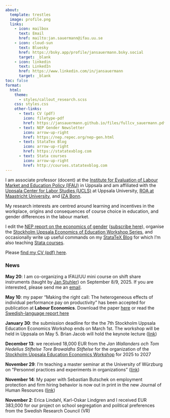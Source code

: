 ```yaml
---
about:
  template: trestles
  image: profile.png
  links:
    - icon: mailbox
      text: Email
      href: mailto:jan.sauermann@ifau.uu.se
    - icon: cloud-sun
      text: Bluesky
      href: https://bsky.app/profile/jansauermann.bsky.social
      target: _blank
    - icon: linkedin
      text: LinkedIn 
      href: https://www.linkedin.com/in/jansauermann
      target: _blank
toc: false
format: 
  html: 
    theme: 
      - styles/callout_research.scss
    css: styles.css
    other-links:
      - text: CV (pdf)
        icon: filetype-pdf
        href: https://jansauermann.github.io/files/fullcv_sauermann.pdf
      - text: NEP Gender Newsletter
        icon: arrow-up-right
        href: https://nep.repec.org/nep-gen.html
      - text: StataTex Blog
        icon: arrow-up-right
        href: https://statatexblog.com
      - text: Stata courses
        icon: arrow-up-right
        href: http://courses.statatexblog.com    
---
```

  
I am associate professor (docent) at the [Institute for Evaluation of Labour Market and Education Policy (IFAU)](https://www.ifau.se/en/) in Uppsala and am affiliated with the [Uppsala Center for Labor Studies (UCLS)](https://www.ucls.nek.uu.se) at Uppsala University, [ROA at Maastricht University](https://roa.nl), and [IZA Bonn](https://www.iza.org). 

My research interests are centred around learning and incentives in the workplace, origins and consequences of course choice in education, and gender differences in the labour market.

I edit the [NEP report on the economics of gender](https://econpapers.repec.org/scripts/nep.pf?list=nepgen) ([subscribe here](https://nep.repec.org/nep-gen.html)),  organise the [Stockholm Uppsala Economics of Education Workshop Series](educworkshop.qmd), and occasionally write up useful commands on my [StataTeX Blog](https://statatexblog.com) for which I'm also teaching [Stata courses](http://courses.statatexblog.com).

Please [find my CV (pdf) here](https://jansauermann.github.io/files/fullcv_sauermann.pdf). 

### News

**May 20**: I am co-organizing a IFAU/UU mini course on shift share instruments (taught by [Jan Stuhler](https://janstuhler.com)) on September 8/9, 2025. If you are interested, please send me an [email](mailto:jan.sauermann@ifau.uu.se).

**May 10**: my paper "Making the right call: The heterogeneous effects of individual performance pay on productivity" has been accepted for publication at **Labour Economics**. Download the paper [here](https://www.sciencedirect.com/science/article/pii/S0927537125000211) or read the [Swedish-language report here](research.html#research-reports)

**January 30**: the submission deadline for the the 7th Stockholm Uppsala Education Economics Workshop ends on March 1st. The workshop will be held in Uppsala on May 5. Brian Jacob will hold the keynote lecture ([link](educworkshop_2025.qmd)) 

**December 13**: we received 18,000 EUR from the *Jan Wallanders och Tom Hedelius Stiftelse Tore Browaldhs Stiftelse* for the organization of the [Stockholm Uppsala Education Economics Workshop](educworkshop.qmd) for 2025 to 2027

**November 29**: I'm teaching a master seminar at the University of Würzburg on "Personnel practices and experiments in organizations"  ([link](teaching_2025_wuerzburg.qmd))

**November 14**: My paper with Sebastian Butschek on employment protection and firm hiring behavior is now out in print in the new Journal of Human Resources ([link](https://jhr.uwpress.org/content/59/6/1981))


**November 2**: Erica Lindahl, Karl-Oskar Lindgren and I received EUR 383,000 for our project on school segregation and political preferences from the Swedish Research Council (VR)

<!--

**July 2**: Marco Clemens and I have released a new IZA Discussion Paper "Making the Right Call: The Heterogeneous Effects of Individual Performance Pay on Productivity" ([download here](https://ideas.repec.org/p/iza/izadps/dp17119.html))

**June 13**: I am co-organizing a IFAU/UU mini course on survey experiments (taught by [Ingar Haaland](https://sites.google.com/site/ingarhaaland/)) on August 19/20, 2024. For more information, please send me an [email](mailto:jan.sauermann@ifau.uu.se).



**March 15**: the [program of the next Stockholm Uppsala Education Economics Workshop is now online](educworkshop_2024.qmd). The keynote presentation will be held by Matthew Wiswall.

**December 11**: our paper "Earnings Losses and the Role of the Welfare State during the COVID-19 Pandemic: Evidence from Sweden" is now [available as open access at the Review of Income and Wealth](http://doi.org/10.1111/roiw.12670) 


**December 7**:  I received EUR 22,000 for organizing Workshops in Empirical Economics in Uppsala from the Jan Wallanders och Tom Hedelius stiftelse Tore Browaldhs stiftelse

**December 4**:  I received EUR 440,000 for my project on unemployment insurance from the Swedish Council for Health Working Life and Welfare (FORTE)


    theme: 
    - callout_research.scss 
-->